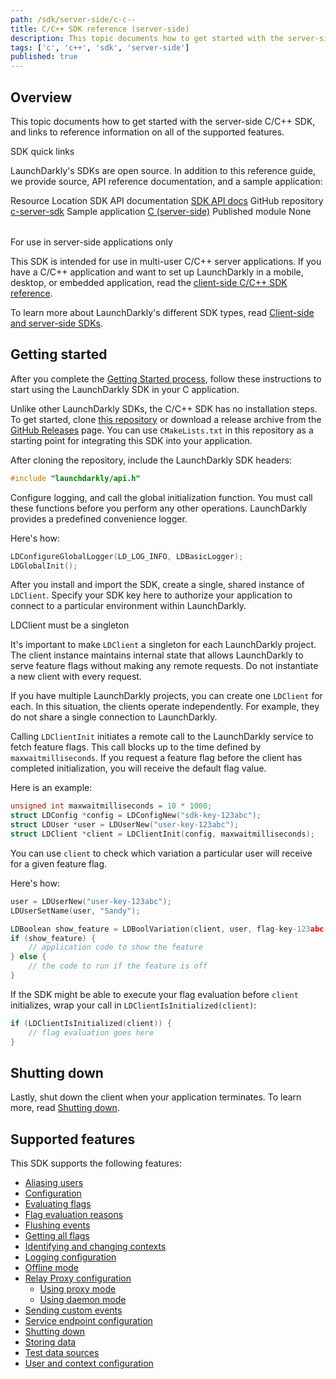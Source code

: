 ```yaml
---
path: /sdk/server-side/c-c--
title: C/C++ SDK reference (server-side)
description: This topic documents how to get started with the server-side C/C++ SDK, and links to reference information on all of the supported features.
tags: ['c', 'c++', 'sdk', 'server-side']
published: true
---
```


## Overview

This topic documents how to get started with the server-side C/C++ SDK, and links to reference information on all of the supported features.

<Callout intent="primary">
<CalloutTitle>SDK quick links</CalloutTitle>
<CalloutDescription>

LaunchDarkly's SDKs are open source. In addition to this reference guide, we provide source, API reference documentation, and a sample application:

<Table>
  <TableHeader>
    <TableHeadCell>Resource</TableHeadCell>
    <TableHeadCell>Location</TableHeadCell>
  </TableHeader>
  <TableBody>
    <TableRow>
      <TableCell>SDK API documentation</TableCell>
      <TableCell><a href="https://launchdarkly.github.io/c-server-sdk">SDK API docs</a></TableCell>
    </TableRow>
    <TableRow>
      <TableCell>GitHub repository</TableCell>
      <TableCell><a href="https://github.com/launchdarkly/c-server-sdk">c-server-sdk</a></TableCell>
    </TableRow>
    <TableRow>
      <TableCell>Sample application</TableCell>
      <TableCell><a href="https://github.com/launchdarkly/hello-c-server">C (server-side)</a></TableCell>
    </TableRow>
    <TableRow>
      <TableCell>Published module</TableCell>
      <TableCell>None</TableCell>
    </TableRow>
  </TableBody>
</Table>

</CalloutDescription>
</Callout>

<Callout intent="info">
<CalloutTitle>For use in server-side applications only</CalloutTitle>
<CalloutDescription>

This SDK is intended for use in multi-user C/C++ server applications. If you have a C/C++ application and want to set up LaunchDarkly in a mobile, desktop, or embedded application, read the [client-side C/C++ SDK reference](/sdk/client-side/c-c--).

To learn more about LaunchDarkly's different SDK types, read [Client-side and server-side SDKs](/sdk/concepts/client-side-server-side).

</CalloutDescription>
</Callout>

## Getting started

After you complete the [Getting Started process](/home/getting-started), follow these instructions to start using the LaunchDarkly SDK in your C application.

Unlike other LaunchDarkly SDKs, the C/C++ SDK has no installation steps. To get started, clone [this repository](https://github.com/launchdarkly/c-server-sdk) or download a release archive from the [GitHub Releases](https://github.com/launchdarkly/c-server-sdk/releases) page. You can use `CMakeLists.txt` in this repository as a starting point for integrating this SDK into your application.

After cloning the repository, include the LaunchDarkly SDK headers:

<CodeSample>
<CSTab label="C/C++">

```c
#include "launchdarkly/api.h"
```

</CSTab>
</CodeSample>

Configure logging, and call the global initialization function. You must call these functions before you perform any other operations. LaunchDarkly provides a predefined convenience logger.

Here's how:

<CodeSample>
<CSTab label="C/C++">

```c
LDConfigureGlobalLogger(LD_LOG_INFO, LDBasicLogger);
LDGlobalInit();
```

</CSTab>
</CodeSample>

After you install and import the SDK, create a single, shared instance of `LDClient`. Specify your SDK key here to authorize your application to connect to a particular environment within LaunchDarkly.

<Callout intent="alert">
<CalloutTitle>LDClient must be a singleton</CalloutTitle>
<CalloutDescription>

It's important to make `LDClient` a singleton for each LaunchDarkly project. The client instance maintains internal state that allows LaunchDarkly to serve feature flags without making any remote requests. Do not instantiate a new client with every request.

If you have multiple LaunchDarkly projects, you can create one `LDClient` for each. In this situation, the clients operate independently. For example, they do not share a single connection to LaunchDarkly.

</CalloutDescription>
</Callout>

Calling `LDClientInit` initiates a remote call to the LaunchDarkly service to fetch feature flags. This call blocks up to the time defined by `maxwaitmilliseconds`. If you request a feature flag before the client has completed initialization, you will receive the default flag value.

Here is an example:

<CodeSample>
<CSTab label="C/C++">

```c
unsigned int maxwaitmilliseconds = 10 * 1000;
struct LDConfig *config = LDConfigNew("sdk-key-123abc");
struct LDUser *user = LDUserNew("user-key-123abc");
struct LDClient *client = LDClientInit(config, maxwaitmilliseconds);
```

</CSTab>
</CodeSample>

You can use `client` to check which variation a particular user will receive for a given feature flag.

Here's how:

<CodeSample>
<CSTab label="C/C++">

```c
user = LDUserNew("user-key-123abc");
LDUserSetName(user, "Sandy");

LDBoolean show_feature = LDBoolVariation(client, user, flag-key-123abc, false, NULL);
if (show_feature) {
    // application code to show the feature
} else {
    // the code to run if the feature is off
}
```

</CSTab>
</CodeSample>

If the SDK might be able to execute your flag evaluation before `client` initializes, wrap your call in `LDClientIsInitialized(client)`:

<CodeSample>
<CSTab label="C/C++">

```c
if (LDClientIsInitialized(client)) {
    // flag evaluation goes here
}
```

</CSTab>
</CodeSample>

## Shutting down

Lastly, shut down the client when your application terminates. To learn more, read [Shutting down](/sdk/features/shutdown#cc-server-side).

## Supported features

This SDK supports the following features:

* [Aliasing users](/sdk/features/aliasing-users#cc-server-side)
* [Configuration](/sdk/features/config#cc-server-side)
* [Evaluating flags](/sdk/features/evaluating#cc-server-side)
* [Flag evaluation reasons](/sdk/features/evaluation-reasons#cc-server-side)
* [Flushing events](/sdk/features/flush#cc-server-side)
* [Getting all flags](/sdk/features/all-flags#cc-server-side)
* [Identifying and changing contexts](/sdk/features/identify#cc-server-side)
* [Logging configuration](/sdk/features/logging#cc-server-side)
* [Offline mode](/sdk/features/offline-mode#cc-server-side)
* [Relay Proxy configuration](/sdk/features/relay-proxy-configuration)
  * [Using proxy mode](/sdk/features/relay-proxy-configuration/proxy-mode#cc-server-side)
  * [Using daemon mode](/sdk/features/relay-proxy-configuration/daemon-mode#cc-server-side)
* [Sending custom events](/sdk/features/events#cc-server-side)
* [Service endpoint configuration](/sdk/features/service-endpoint-configuration#cc-server-side)
* [Shutting down](/sdk/features/shutdown#cc-server-side)
* [Storing data](/sdk/features/storing-data#cc-server-side)
* [Test data sources](/sdk/features/test-data-sources#cc-server-side)
* [User and context configuration](/sdk/features/user-context-config#cc-server-side)

